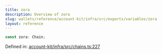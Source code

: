 ```yaml
---
title: zora
description: Overview of zora
slug: wallets/reference/account-kit/infra/src/exports/variables/zora
layout: reference
---
```


```ts
const zora: Chain;
```

Defined in: [account-kit/infra/src/chains.ts:227](https://github.com/alchemyplatform/aa-sdk/blob/5b9429f0f16dcd4ff822527b8de589e19e88faa7/account-kit/infra/src/chains.ts#L227)
